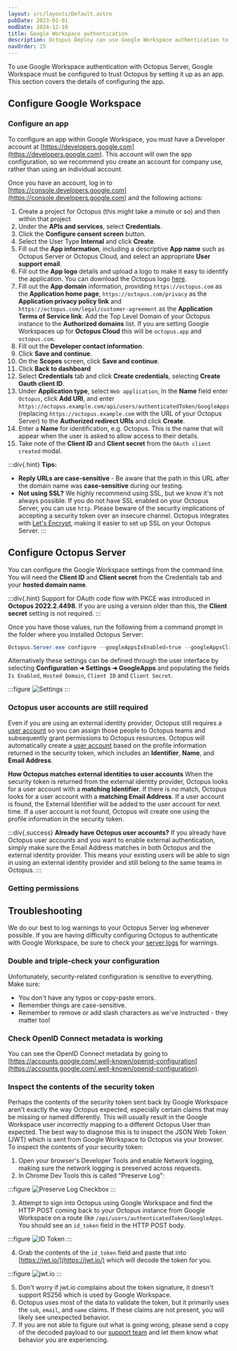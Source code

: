 ```yaml
---
layout: src/layouts/Default.astro
pubDate: 2023-01-01
modDate: 2024-12-10
title: Google Workspace authentication
description: Octopus Deploy can use Google Workspace authentication to identify users.
navOrder: 15
---
```


To use Google Workspace authentication with Octopus Server, Google Workspace must be configured to trust Octopus by setting it up as an app. This section covers the details of configuring the app.

## Configure Google Workspace

### Configure an app

To configure an app within Google Workspace, you must have a Developer account at [https://developers.google.com](https://developers.google.com).  This account will own the app configuration, so we recommend you create an account for company use, rather than using an individual account.

Once you have an account, log in to [https://console.developers.google.com](https://console.developers.google.com) and the following actions:

1. Create a project for Octopus (this might take a minute or so) and then within that project
2. Under the **APIs and services**, select **Credentials**.
3. Click the **Configure consent screen** button.
4. Select the User Type **Internal** and click **Create**.
5. Fill out the **App information**, including a descriptive **App name** such as Octopus Server or Octopus Cloud, and select an appropriate **User support email**. 
6. Fill out the **App logo** details and upload a logo to make it easy to identify the application. You can download the Octopus logo [here](https://octopus.com/images/company/Logo-Blue_140px_rgb.png).
7. Fill out the **App domain** information, providing `https://octopus.com` as the **Application home page**, `https://octopus.com/privacy` as the **Application privacy policy link** and `https://octopus.com/legal/customer-agreement` as the **Application Terms of Service link**. Add the Top Level Domain of your Octopus instance to the **Authorized domains** list. If you are setting Google Workspaces up for **Octopus Cloud** this will be `octopus.app` and `octopus.com`.
8. Fill out the **Developer contact information**.
9. Click **Save and continue**.
10. On the **Scopes** screen, click **Save and continue**.
11. Click **Back to dashboard**
12. Select **Credentials** tab and click **Create credentials**, selecting **Create Oauth client ID**.
13. Under **Application type**, select `Web application`, In the **Name** field enter `Octopus`, click **Add URI**, and enter `https://octopus.example.com/api/users/authenticatedToken/GoogleApps` (replacing `https://octopus.example.com` with the URL of your Octopus Server) to the **Authorized redirect URIs** and click **Create**.
14. Enter a **Name** for identification, e.g. Octopus.  This is the name that will appear when the user is asked to allow access to their details.
15. Take note of the **Client ID** and **Client secret** from the `OAuth client created` modal.

:::div{.hint}
**Tips:**
- **Reply URLs are case-sensitive** - Be aware that the path in this URL after the domain name was **case-sensitive** during our testing.
- **Not using SSL?** We highly recommend using SSL, but we know it's not always possible. If you do not have SSL enabled on your Octopus Server, you can use `http`. Please beware of the security implications of accepting a security token over an insecure channel.
Octopus integrates with [Let's Encrypt](/docs/security/exposing-octopus/lets-encrypt-integration), making it easier to set up SSL on your Octopus Server.
:::

## Configure Octopus Server

You can configure the Google Workspace settings from the command line. You will need the **Client ID** and **Client secret** from the Credentials tab and your **hosted domain name**.

:::div{.hint}
Support for OAuth code flow with PKCE was introduced in **Octopus 2022.2.4498**. If you are using a version older than this, the **Client secret** setting is not required.
:::

Once you have those values, run the following from a command prompt in the folder where you installed Octopus Server:

```powershell
Octopus.Server.exe configure --googleAppsIsEnabled=true --googleAppsClientId=ClientID --googleAppsClientSecret=ClientSecret --googleAppsHostedDomain=your-domain.com
```

Alternatively these settings can be defined through the user interface by selecting **Configuration ➜ Settings ➜ GoogleApps** and populating the fields `Is Enabled`, `Hosted Domain`, `Client ID` and `Client Secret`.

:::figure
![Settings](/docs/img/security/authentication/images/google.png)
:::

### Octopus user accounts are still required

Even if you are using an external identity provider, Octopus still requires a [user account](/docs/security/users-and-teams/) so you can assign those people to Octopus teams and subsequently grant permissions to Octopus resources. Octopus will automatically create a [user account](/docs/security/users-and-teams) based on the profile information returned in the security token, which includes an **Identifier**, **Name**, and **Email Address**.

**How Octopus matches external identities to user accounts**
When the security token is returned from the external identity provider, Octopus looks for a user account with a **matching Identifier**. If there is no match, Octopus looks for a user account with a **matching Email Address**. If a user account is found, the External Identifier will be added to the user account for next time. If a user account is not found, Octopus will create one using the profile information in the security token.

:::div{.success}
**Already have Octopus user accounts?**
If you already have Octopus user accounts and you want to enable external authentication, simply make sure the Email Address matches in both Octopus and the external identity provider. This means your existing users will be able to sign in using an external identity provider and still belong to the same teams in Octopus.
:::

### Getting permissions

<AdminUser />

## Troubleshooting

We do our best to log warnings to your Octopus Server log whenever possible. If you are having difficulty configuring Octopus to authenticate with Google Workspace, be sure to check your [server logs](/docs/support/log-files) for warnings.

### Double and triple-check your configuration

Unfortunately, security-related configuration is sensitive to everything. Make sure:

- You don't have any typos or copy-paste errors.
- Remember things are case-sensitive.
- Remember to remove or add slash characters as we've instructed - they matter too!

### Check OpenID Connect metadata is working

You can see the OpenID Connect metadata by going to [https://accounts.google.com/.well-known/openid-configuration](https://accounts.google.com/.well-known/openid-configuration).

### Inspect the contents of the security token

Perhaps the contents of the security token sent back by Google Workspace aren't exactly the way Octopus expected, especially certain claims that may be missing or named differently. This will usually result in the Google Workspace user incorrectly mapping to a different Octopus User than expected. The best way to diagnose this is to inspect the JSON Web Token (JWT) which is sent from Google Workspace to Octopus via your browser. To inspect the contents of your security token:

1. Open your browser's Developer Tools and enable Network logging, making sure the network logging is preserved across requests.
2. In Chrome Dev Tools this is called "Preserve Log":

:::figure
![Preserve Log Checkbox](/docs/img/security/authentication/images/5866122.png)
:::

3. Attempt to sign into Octopus using Google Workspace and find the HTTP POST coming back to your Octopus instance from Google Workspace on a route like `/api/users/authenticatedToken/GoogleApps`. You should see an `id_token` field in the HTTP POST body. 

:::figure
![ID Token](/docs/img/security/authentication/images/5866125.png)
:::

4. Grab the contents of the `id_token` field and paste that into [https://jwt.io/](https://jwt.io/) which will decode the token for you.  

:::figure
![jwt.io](/docs/img/security/authentication/images/5866123.png)
:::

5. Don't worry if jwt.io complains about the token signature, it doesn't support RS256 which is used by Google Workspace.
6. Octopus uses most of the data to validate the token, but it primarily uses the `sub`, `email`, and `name` claims. If these claims are not present, you will likely see unexpected behavior.
7. If you are not able to figure out what is going wrong, please send a copy of the decoded payload to our [support team](https://octopus.com/support) and let them know what behavior you are experiencing.
